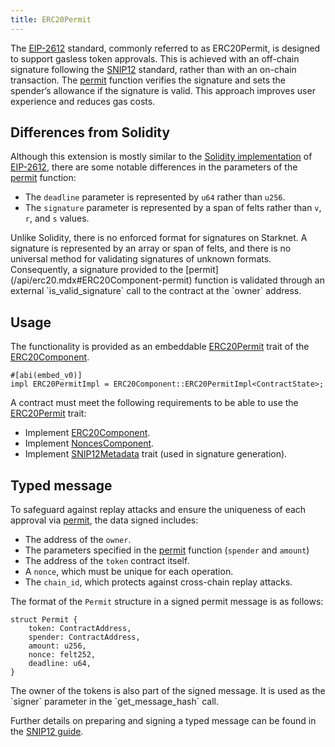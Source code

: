 ```yaml
---
title: ERC20Permit
---
```


The [EIP-2612](https://eips.ethereum.org/EIPS/eip-2612) standard, commonly referred to as ERC20Permit, is designed to support gasless token approvals. This is achieved with an off-chain 
signature following the [SNIP12](https://github.com/starknet-io/SNIPs/blob/main/SNIPS/snip-12.md) standard, rather than with an on-chain transaction. The [permit](/api/erc20.mdx#ERC20Component-permit) function verifies the signature and sets 
the spender’s allowance if the signature is valid. This approach improves user experience and reduces gas costs.

## Differences from Solidity

Although this extension is mostly similar to the [Solidity implementation](https://github.com/OpenZeppelin/openzeppelin-contracts/blob/master/contracts/token/ERC20/extensions/ERC20Permit.sol) of [EIP-2612](https://eips.ethereum.org/EIPS/eip-2612), there are some notable differences in the parameters of the [permit](/api/erc20.mdx#ERC20Component-permit) function:

* The `deadline` parameter is represented by `u64` rather than `u256`.
* The `signature` parameter is represented by a span of felts rather than `v`, `r`, and `s` values.

<Callout>
Unlike Solidity, there is no enforced format for signatures on Starknet. A signature is represented by an array or span of felts, 
</Callout>
and there is no universal method for validating signatures of unknown formats. Consequently, a signature provided to the [permit](/api/erc20.mdx#ERC20Component-permit) function 
is validated through an external `is_valid_signature` call to the contract at the `owner` address.

## Usage

The functionality is provided as an embeddable [ERC20Permit](/api/erc20.mdx#ERC20Component-Embeddable-Impls-ERC20PermitImpl) trait of the [ERC20Component](/api/erc20.mdx#ERC20Component).

```cairo
#[abi(embed_v0)]
impl ERC20PermitImpl = ERC20Component::ERC20PermitImpl<ContractState>;
```

A contract must meet the following requirements to be able to use the [ERC20Permit](/api/erc20.mdx#ERC20Component-Embeddable-Impls-ERC20PermitImpl) trait:

* Implement [ERC20Component](/api/erc20.mdx#ERC20Component).
* Implement [NoncesComponent](/api/utilities.mdx#NoncesComponent).
* Implement [SNIP12Metadata](api/utilities.mdx#snip12) trait (used in signature generation).

## Typed message

To safeguard against replay attacks and ensure the uniqueness of each approval via [permit](/api/erc20.mdx#ERC20Component-permit), the data signed includes:

* The address of the `owner`.
* The parameters specified in the [permit](/api/erc20.mdx#ERC20Component-approve) function (`spender` and `amount`)
* The address of the `token` contract itself.
* A `nonce`, which must be unique for each operation.
* The `chain_id`, which protects against cross-chain replay attacks.

The format of the `Permit` structure in a signed permit message is as follows:
```cairo
struct Permit {
    token: ContractAddress,
    spender: ContractAddress,
    amount: u256,
    nonce: felt252,
    deadline: u64,
}
```

<Callout>
The owner of the tokens is also part of the signed message. It is used as the `signer` parameter in the `get_message_hash` call.
</Callout>

Further details on preparing and signing a typed message can be found in the [SNIP12 guide](/guides/snip12.mdx).
